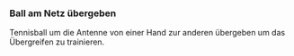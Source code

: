 ### Ball am Netz übergeben

Tennisball um die Antenne von einer Hand zur anderen übergeben um das Übergreifen zu trainieren. 
